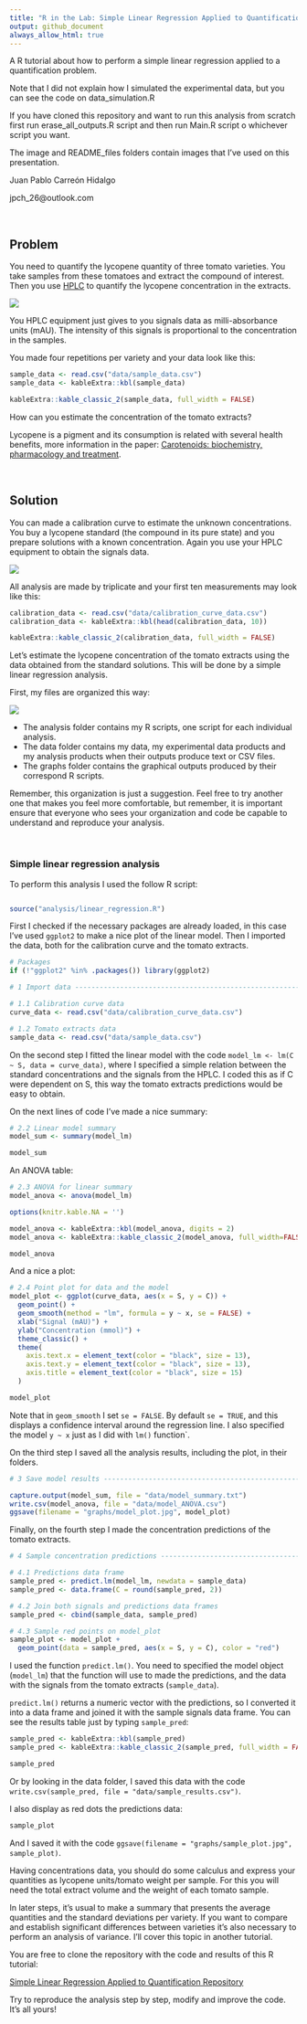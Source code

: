```yaml
---
title: "R in the Lab: Simple Linear Regression Applied to Quantification"
output: github_document
always_allow_html: true
---
```

A R tutorial about how to perform a simple linear regression applied to a quantification problem.  

Note that I did not explain how I simulated the experimental data, but you can see the code on data_simulation.R  

If you have cloned this repository and want to run this analysis from scratch first run erase_all_outputs.R script and then run Main.R script o whichever script you want.  

The image and README_files folders contain images that I’ve used on this presentation.  

Juan Pablo Carreón Hidalgo  

jpch_26@outlook.com  

&nbsp;  

## Problem

You need to quantify the lycopene quantity of three tomato varieties. You take samples from these tomatoes and extract the compound of interest. Then you use [HPLC](https://en.wikipedia.org/wiki/High-performance_liquid_chromatography) to quantify the lycopene concentration in the extracts.  

![](images/tomato_extraction.jpg)

You HPLC equipment just gives to you signals data as milli-absorbance units (mAU). The intensity of this signals is proportional to the concentration in the samples.  

You made four repetitions per variety and your data look like this:   

```r
sample_data <- read.csv("data/sample_data.csv")
sample_data <- kableExtra::kbl(sample_data)

kableExtra::kable_classic_2(sample_data, full_width = FALSE)
```

How can you estimate the concentration of the tomato extracts?   

Lycopene is a  pigment and its consumption is related with several health benefits, more information in the paper: [Carotenoids: biochemistry, pharmacology and treatment](https://pubmed.ncbi.nlm.nih.gov/27638711/).  

&nbsp;  

## Solution 

You can made a calibration curve to estimate the unknown concentrations. You buy a lycopene standard (the compound in its pure state) and you prepare solutions with a known concentration. Again you use your HPLC equipment to obtain the signals data. 

![](images/calibration_curve.JPG)

All analysis are made by triplicate and your first ten measurements may look like this:  

```r
calibration_data <- read.csv("data/calibration_curve_data.csv")
calibration_data <- kableExtra::kbl(head(calibration_data, 10))

kableExtra::kable_classic_2(calibration_data, full_width = FALSE)
```

Let's estimate the lycopene concentration of the tomato extracts using the data obtained from the standard solutions. This will be done by a simple linear regression analysis.  

First, my files are organized this way:  

![](images/files_organization.png)  

* The analysis folder contains my R scripts, one script for each individual analysis.  
* The data folder contains my data, my experimental data products and my analysis products when their outputs produce text or CSV files.  
* The graphs folder contains the graphical outputs produced by their correspond R scripts.  

Remember, this organization is just a suggestion. Feel free to try another one that makes you feel more comfortable, but remember, it is important ensure that everyone who sees your organization and code be capable to understand and reproduce your analysis.  

&nbsp;  

### Simple linear regression analysis  

To perform this analysis I used the follow R script:  

```r

```

```r
source("analysis/linear_regression.R")
```

First I checked if the necessary packages are already loaded, in this case I've used `ggplot2` to make a nice plot of the linear model. Then I imported the data, both for the calibration curve and the tomato extracts.  

```r
# Packages
if (!"ggplot2" %in% .packages()) library(ggplot2)

# 1 Import data ----------------------------------------------------------

# 1.1 Calibration curve data
curve_data <- read.csv("data/calibration_curve_data.csv")

# 1.2 Tomato extracts data
sample_data <- read.csv("data/sample_data.csv")
```

On the second step I fitted the linear model with the code `model_lm <- lm(C ~ S, data = curve_data)`, where I specified a simple relation between the standard concentrations and the signals from the HPLC. I coded this as if C were dependent on S, this way the tomato extracts predictions would be easy to obtain.  

On the next lines of code I've made a nice summary:  

```r
# 2.2 Linear model summary 
model_sum <- summary(model_lm)
```

```r
model_sum
```

An ANOVA table:  

```r
# 2.3 ANOVA for linear summary
model_anova <- anova(model_lm)
```

```r
options(knitr.kable.NA = '')

model_anova <- kableExtra::kbl(model_anova, digits = 2)
model_anova <- kableExtra::kable_classic_2(model_anova, full_width=FALSE)
```

```r
model_anova
```

And a nice a plot:  

```r
# 2.4 Point plot for data and the model 
model_plot <- ggplot(curve_data, aes(x = S, y = C)) +
  geom_point() +
  geom_smooth(method = "lm", formula = y ~ x, se = FALSE) +
  xlab("Signal (mAU)") +
  ylab("Concentration (mmol)") +
  theme_classic() +
  theme(
    axis.text.x = element_text(color = "black", size = 13),
    axis.text.y = element_text(color = "black", size = 13),
    axis.title = element_text(color = "black", size = 15)
  )
```

```r
model_plot
```

Note that in `geom_smooth` I set `se = FALSE`. By default `se = TRUE`, and this displays a confidence interval around the regression line.  I also specified the model `y ~ x` just as I did with `lm()` function`.  

On the third step I saved all the analysis results, including the plot, in their folders.  

```r
# 3 Save model results ----------------------------------------------------

capture.output(model_sum, file = "data/model_summary.txt")
write.csv(model_anova, file = "data/model_ANOVA.csv")
ggsave(filename = "graphs/model_plot.jpg", model_plot)
```

Finally, on the fourth step I made the concentration predictions of the tomato extracts.  
```r
# 4 Sample concentration predictions ----------------------------------------

# 4.1 Predictions data frame 
sample_pred <- predict.lm(model_lm, newdata = sample_data)
sample_pred <- data.frame(C = round(sample_pred, 2))

# 4.2 Join both signals and predictions data frames
sample_pred <- cbind(sample_data, sample_pred)

# 4.3 Sample red points on model_plot
sample_plot <- model_plot +
  geom_point(data = sample_pred, aes(x = S, y = C), color = "red") 
```

I used the function `predict.lm()`. You need to specified the model object (`model_lm`) that the function will use to made the predictions, and the data with the signals from the tomato extracts (`sample_data`).  

`predict.lm()` returns a numeric vector with the predictions, so I converted it into a data frame and joined it with the sample signals data frame. You can see the results table just by typing `sample_pred`:  

```r
sample_pred <- kableExtra::kbl(sample_pred)
sample_pred <- kableExtra::kable_classic_2(sample_pred, full_width = FALSE)
```
```r
sample_pred
```
Or by looking in the data folder, I saved this data with the code `write.csv(sample_pred, file = "data/sample_results.csv")`.  

I also display as red dots the predictions data:    

```r
sample_plot
```

And I saved it with the code `ggsave(filename = "graphs/sample_plot.jpg", sample_plot)`.

Having concentrations data, you should do some calculus and express your quantities as lycopene units/tomato weight per sample. For this you will need the total extract volume and the weight of each tomato sample.  

In later steps, it's usual to make a summary that presents the average quantities and the standard deviations per variety. If you want to compare and establish significant differences between varieties it's also necessary to perform an analysis of variance. I'll cover this topic in another tutorial.

You are free to clone the repository with the code and results of this R tutorial:  

[Simple Linear Regression Applied to Quantification Repository](https://github.com/jpch26/Simple-Linear-Regression-Applied-to-Quantification.git)

Try to reproduce the analysis step by step, modify and improve the code. It's all yours!